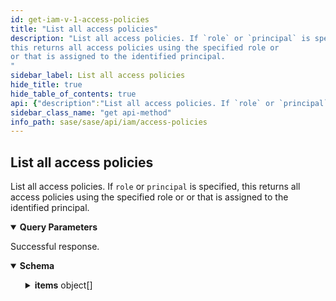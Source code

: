 ```yaml
---
id: get-iam-v-1-access-policies
title: "List all access policies"
description: "List all access policies. If `role` or `principal` is specified,
this returns all access policies using the specified role or 
or that is assigned to the identified principal.
"
sidebar_label: List all access policies
hide_title: true
hide_table_of_contents: true
api: {"description":"List all access policies. If `role` or `principal` is specified,\nthis returns all access policies using the specified role or \nor that is assigned to the identified principal.\n","operationId":"get-iam-v1-access_policies","parameters":[{"description":"The [role](/sase/docs/all-roles) that you want to use for this list operation.\n","in":"query","name":"role","schema":{"type":"string"}},{"description":"The email address of the principal that you want to use for this list operation.\n","in":"query","name":"principal","schema":{"type":"string"}}],"responses":{"200":{"content":{"application/json":{"schema":{"allOf":[{"properties":{"count":{"description":"Total count of the items","type":"integer"}},"required":["count","items"],"type":"object"},{"example":{"count":1,"items":[{"id":"9d5104a0-1b0e-4f1d-be40-87f7810327e9","inherited_from":"1234567890","principal":"user@paloaltonetworks.com","principal_display_name":"firstname lastname","principal_type":"user","resource":"prn:123::::","role":"superuser"}]}},{"properties":{"items":{"items":{"allOf":[{"properties":{"id":{"description":"Access policy unique identifier.\n","example":"9d5104a0-1b0e-4f1d-be40-87f7810327e9","type":"string"},"inherited_from":{"description":"The lowest level TSG to which the access policy belongs.\n","example":"1234567890","type":"string"},"principal":{"description":"The email address of the user or service account that is granted this\naccess policy.\n","example":"user@paloaltonetworks.com","type":"string"},"principal_display_name":{"description":"_firstname lastname_ OR _firstname_ OR _username_.\n","example":"firstname lastname","type":"string"},"principal_type":{"description":"Whether the principal is a user or a service account.\n","example":"user","type":"string"},"resource":{"description":"The resource to which this access policy is assigned. It is in the format:\n\n  `prn:<TSG_ID>::::`\n","example":"prn:123::::","type":"string"},"role":{"description":"The [role](/sase/docs/all-roles) used for this access policy.\n","example":"superuser","type":"string"}},"title":"List Type for access_policy","type":"object"}]},"type":"array"}},"type":"object"}]}}},"description":"Successful response."}},"security":[{"Bearer":[]}],"tags":["AccessPolicies"],"method":"get","path":"/iam/v1/access_policies","servers":[{"url":"https://api.sase.paloaltonetworks.com"}],"securitySchemes":{"Bearer":{"scheme":"bearer","type":"http"}},"info":{"contact":{},"description":"Access policies describe what actions a user or service account can take. These are role-based,\nwhere each [role](/sase/api/iam/roles) is defined by a collection of one or more \n[permissions](/sase/api/iam/permissions).\n","title":"Access Policies","version":"1.0"},"postman":{"name":"List all access policies","description":{"content":"List all access policies. If `role` or `principal` is specified,\nthis returns all access policies using the specified role or \nor that is assigned to the identified principal.\n","type":"text/plain"},"url":{"path":["iam","v1","access_policies"],"host":["{{baseUrl}}"],"query":[{"disabled":false,"description":{"content":"The [role](/sase/docs/all-roles) that you want to use for this list operation.\n","type":"text/plain"},"key":"role","value":""},{"disabled":false,"description":{"content":"The email address of the principal that you want to use for this list operation.\n","type":"text/plain"},"key":"principal","value":""}],"variable":[]},"header":[{"key":"Accept","value":"application/json"}],"method":"GET","auth":{"type":"bearer","bearer":[{"type":"any","value":"<Bearer Token>","key":"token"}]}}}
sidebar_class_name: "get api-method"
info_path: sase/sase/api/iam/access-policies
---
```



## List all access policies



List all access policies. If `role` or `principal` is specified,
this returns all access policies using the specified role or 
or that is assigned to the identified principal.


<details style={{"marginBottom":"1rem"}} data-collapsed={false} open={true}><summary style={{}}><strong>Query Parameters</strong></summary><div><ul><ParamsItem className={"paramsItem"} param={{"description":"The [role](/sase/docs/all-roles) that you want to use for this list operation.\n","in":"query","name":"role","schema":{"type":"string"}}}></ParamsItem><ParamsItem className={"paramsItem"} param={{"description":"The email address of the principal that you want to use for this list operation.\n","in":"query","name":"principal","schema":{"type":"string"}}}></ParamsItem></ul></div></details><div><ApiTabs><TabItem label={"200"} value={"200"}><div>

Successful response.

</div><div><MimeTabs groupId={"mime-type"}><TabItem label={"application/json"} value={"application/json"}><SchemaTabs groupId={"schema-tabs"}><TabItem label={"Schema"} value={"Schema"}><details style={{}} data-collapsed={false} open={true}><summary style={{"textAlign":"left"}}><strong>Schema</strong></summary><div style={{"textAlign":"left","marginLeft":"1rem"}}></div><ul style={{"marginLeft":"1rem"}}><SchemaItem collapsible={false} name={"count"} required={false} schemaDescription={"Total count of the items"} schemaName={"integer"} qualifierMessage={undefined} defaultValue={undefined}></SchemaItem><SchemaItem collapsible={true} className={"schemaItem"}><details style={{}}><summary style={{}}><strong>items</strong><span style={{"opacity":"0.6"}}> object[]</span></summary><div style={{"marginLeft":"1rem"}}><SchemaItem collapsible={false} name={"id"} required={false} schemaDescription={"Access policy unique identifier.\n"} schemaName={"string"} qualifierMessage={undefined} defaultValue={undefined}></SchemaItem><SchemaItem collapsible={false} name={"inherited_from"} required={false} schemaDescription={"The lowest level TSG to which the access policy belongs.\n"} schemaName={"string"} qualifierMessage={undefined} defaultValue={undefined}></SchemaItem><SchemaItem collapsible={false} name={"principal"} required={false} schemaDescription={"The email address of the user or service account that is granted this\naccess policy.\n"} schemaName={"string"} qualifierMessage={undefined} defaultValue={undefined}></SchemaItem><SchemaItem collapsible={false} name={"principal_display_name"} required={false} schemaDescription={"_firstname lastname_ OR _firstname_ OR _username_.\n"} schemaName={"string"} qualifierMessage={undefined} defaultValue={undefined}></SchemaItem><SchemaItem collapsible={false} name={"principal_type"} required={false} schemaDescription={"Whether the principal is a user or a service account.\n"} schemaName={"string"} qualifierMessage={undefined} defaultValue={undefined}></SchemaItem><SchemaItem collapsible={false} name={"resource"} required={false} schemaDescription={"The resource to which this access policy is assigned. It is in the format:\n\n  `prn:<TSG_ID>::::`\n"} schemaName={"string"} qualifierMessage={undefined} defaultValue={undefined}></SchemaItem><SchemaItem collapsible={false} name={"role"} required={false} schemaDescription={"The [role](/sase/docs/all-roles) used for this access policy.\n"} schemaName={"string"} qualifierMessage={undefined} defaultValue={undefined}></SchemaItem></div></details></SchemaItem></ul></details></TabItem><TabItem label={"Example (from schema)"} value={"Example (from schema)"}><ResponseSamples responseExample={"{\n  \"count\": 0,\n  \"items\": [\n    {\n      \"id\": \"string\",\n      \"inherited_from\": \"string\",\n      \"principal\": \"string\",\n      \"principal_display_name\": \"string\",\n      \"principal_type\": \"string\",\n      \"resource\": \"string\",\n      \"role\": \"string\"\n    }\n  ]\n}"} language={"json"}></ResponseSamples></TabItem></SchemaTabs></TabItem></MimeTabs></div></TabItem></ApiTabs></div>
      